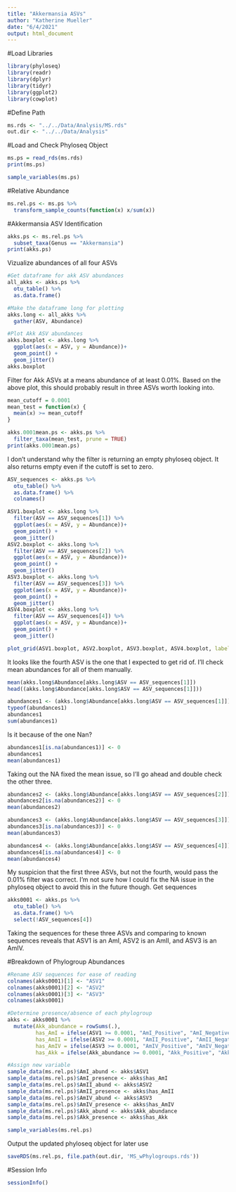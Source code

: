 ```yaml
---
title: "Akkermansia ASVs"
author: "Katherine Mueller"
date: "6/4/2021"
output: html_document
---
```


#Load Libraries
```r
library(phyloseq)
library(readr)
library(dplyr)
library(tidyr)
library(ggplot2)
library(cowplot)
```

#Define Path
```r
ms.rds <- "../../Data/Analysis/MS.rds"
out.dir <- "../../Data/Analysis"
```

#Load and Check Phyloseq Object
```r
ms.ps = read_rds(ms.rds)
print(ms.ps)
```

```r
sample_variables(ms.ps)
```

#Relative Abundance
```r
ms.rel.ps <- ms.ps %>%
  transform_sample_counts(function(x) x/sum(x))
```

#Akkermansia ASV Identification
```r
akks.ps <- ms.rel.ps %>%
  subset_taxa(Genus == "Akkermansia")
print(akks.ps)
```

Vizualize abundances of all four ASVs
```r
#Get dataframe for akk ASV abundances
all_akks <- akks.ps %>%
  otu_table() %>%
  as.data.frame()

#Make the dataframe long for plotting
akks.long <- all_akks %>%
  gather(ASV, Abundance)

#Plot Akk ASV abundances
akks.boxplot <- akks.long %>%
  ggplot(aes(x = ASV, y = Abundance))+
  geom_point() +
  geom_jitter()
akks.boxplot
```

Filter for Akk ASVs at a means abundance of at least 0.01%. Based on the above plot, this should probably result in three ASVs worth looking into.
```r
mean_cutoff = 0.0001
mean_test = function(x) {
  mean(x) >= mean_cutoff
}

akks.0001mean.ps <- akks.ps %>%
  filter_taxa(mean_test, prune = TRUE)
print(akks.0001mean.ps)
```

I don't understand why the filter is returning an empty phyloseq object. It also returns empty even if the cutoff is set to zero.
```r
ASV_sequences <- akks.ps %>%
  otu_table() %>%
  as.data.frame() %>%
  colnames()
```

```r
ASV1.boxplot <- akks.long %>%
  filter(ASV == ASV_sequences[1]) %>%
  ggplot(aes(x = ASV, y = Abundance))+
  geom_point() +
  geom_jitter()
ASV2.boxplot <- akks.long %>%
  filter(ASV == ASV_sequences[2]) %>%
  ggplot(aes(x = ASV, y = Abundance))+
  geom_point() +
  geom_jitter()
ASV3.boxplot <- akks.long %>%
  filter(ASV == ASV_sequences[3]) %>%
  ggplot(aes(x = ASV, y = Abundance))+
  geom_point() +
  geom_jitter()
ASV4.boxplot <- akks.long %>%
  filter(ASV == ASV_sequences[4]) %>%
  ggplot(aes(x = ASV, y = Abundance))+
  geom_point() +
  geom_jitter()

plot_grid(ASV1.boxplot, ASV2.boxplot, ASV3.boxplot, ASV4.boxplot, labels = c(1,2,3,4))
```

It looks like the fourth ASV is the one that I expected to get rid of. I'll check mean abundances for all of them manually.
```r
mean(akks.long$Abundance[akks.long$ASV == ASV_sequences[1]])
head((akks.long$Abundance[akks.long$ASV == ASV_sequences[1]]))
```
```r
abundances1 <- (akks.long$Abundance[akks.long$ASV == ASV_sequences[1]])
typeof(abundances1)
abundances1
sum(abundances1)
```

Is it because of the one Nan?
```r
abundances1[is.na(abundances1)] <- 0
abundances1
mean(abundances1)
```

Taking out the NA fixed the mean issue, so I'll go ahead and double check the other three.
```r
abundances2 <- (akks.long$Abundance[akks.long$ASV == ASV_sequences[2]])
abundances2[is.na(abundances2)] <- 0
mean(abundances2)

abundances3 <- (akks.long$Abundance[akks.long$ASV == ASV_sequences[3]])
abundances3[is.na(abundances3)] <- 0
mean(abundances3)

abundances4 <- (akks.long$Abundance[akks.long$ASV == ASV_sequences[4]])
abundances4[is.na(abundances4)] <- 0
mean(abundances4)
```

My suspicion that the first three ASVs, but not the fourth, would pass the 0.01% filter was correct. I'm not sure how I could fix the NA issue in the phyloseq object to avoid this in the future though.
Get sequences
```r
akks0001 <- akks.ps %>%
  otu_table() %>%
  as.data.frame() %>%
  select(!ASV_sequences[4])
```

Taking the sequences for these three ASVs and comparing to known sequences reveals that ASV1 is an AmI, ASV2 is an AmII, and ASV3 is an AmIV.

#Breakdown of Phylogroup Abundances
```r
#Rename ASV sequences for ease of reading
colnames(akks0001)[1] <- "ASV1"
colnames(akks0001)[2] <- "ASV2"
colnames(akks0001)[3] <- "ASV3"
colnames(akks0001)
```

```r
#Determine presence/absence of each phylogroup
akks <- akks0001 %>%
  mutate(Akk_abundance = rowSums(.),
         has_AmI = ifelse(ASV1 >= 0.0001, "AmI_Positive", "AmI_Negative"),
         has_AmII = ifelse(ASV2 >= 0.0001, "AmII_Positive", "AmII_Negative"),
         has_AmIV = ifelse(ASV3 >= 0.0001, "AmIV_Positive", "AmIV_Negative"),
         has_Akk = ifelse(Akk_abundance >= 0.0001, "Akk_Positive", "Akk_Negative"))

#Assign new variable
sample_data(ms.rel.ps)$AmI_abund <- akks$ASV1
sample_data(ms.rel.ps)$AmI_presence <- akks$has_AmI
sample_data(ms.rel.ps)$AmII_abund <- akks$ASV2
sample_data(ms.rel.ps)$AmII_presence <- akks$has_AmII
sample_data(ms.rel.ps)$AmIV_abund <- akks$ASV3
sample_data(ms.rel.ps)$AmIV_presence <- akks$has_AmIV
sample_data(ms.rel.ps)$Akk_abund <- akks$Akk_abundance
sample_data(ms.rel.ps)$Akk_presence <- akks$has_Akk
```

```r
sample_variables(ms.rel.ps)
```

Output the updated phyloseq object for later use
```r
saveRDS(ms.rel.ps, file.path(out.dir, 'MS_wPhylogroups.rds'))
```

#Session Info
```r
sessionInfo()
```
